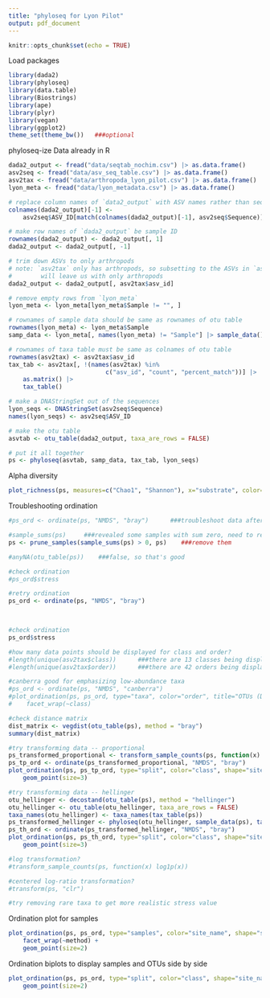 ```yaml
---
title: "phyloseq for Lyon Pilot"
output: pdf_document
---
```


```r
knitr::opts_chunk$set(echo = TRUE)
```

Load packages
```r
library(dada2)
library(phyloseq)
library(data.table)
library(Biostrings)
library(ape)
library(plyr)
library(vegan)
library(ggplot2)
theme_set(theme_bw())   ###optional
```

phyloseq-ize Data already in R
```r
dada2_output <- fread("data/seqtab_nochim.csv") |> as.data.frame()
asv2seq <- fread("data/asv_seq_table.csv") |> as.data.frame()
asv2tax <- fread("data/arthropoda_lyon_pilot.csv") |> as.data.frame()
lyon_meta <- fread("data/lyon_metadata.csv") |> as.data.frame()

# replace column names of `data2_output` with ASV names rather than seqs
colnames(dada2_output)[-1] <- 
    asv2seq$ASV_ID[match(colnames(dada2_output)[-1], asv2seq$Sequence)]

# make row names of `dada2_output` be sample ID
rownames(dada2_output) <- dada2_output[, 1]
dada2_output <- dada2_output[, -1]

# trim down ASVs to only arthropods
# note: `asv2tax` only has arthropods, so subsetting to the ASVs in `asv2tax`
#        will leave us with only arthropods
dada2_output <- dada2_output[, asv2tax$asv_id]

# remove empty rows from `lyon_meta`
lyon_meta <- lyon_meta[lyon_meta$Sample != "", ]

# rownames of sample data should be same as rownames of otu table
rownames(lyon_meta) <- lyon_meta$Sample
samp_data <- lyon_meta[, names(lyon_meta) != "Sample"] |> sample_data()

# rownames of taxa table must be same as colnames of otu table
rownames(asv2tax) <- asv2tax$asv_id
tax_tab <- asv2tax[, !(names(asv2tax) %in% 
                           c("asv_id", "count", "percent_match"))] |>
    as.matrix() |>
    tax_table()

# make a DNAStringSet out of the sequences
lyon_seqs <- DNAStringSet(asv2seq$Sequence)
names(lyon_seqs) <- asv2seq$ASV_ID

# make the otu table
asvtab <- otu_table(dada2_output, taxa_are_rows = FALSE)

# put it all together
ps <- phyloseq(asvtab, samp_data, tax_tab, lyon_seqs)

```

Alpha diversity
```r
plot_richness(ps, measures=c("Chao1", "Shannon"), x="substrate", color="method", shape="site_type")
```


Troubleshooting ordination
```r
#ps_ord <- ordinate(ps, "NMDS", "bray")      ###troubleshoot data after failing to ordinate

#sample_sums(ps)     ###revealed some samples with sum zero, need to remove those
ps <- prune_samples(sample_sums(ps) > 0, ps)    ###remove them

#anyNA(otu_table(ps))    ###false, so that's good

#check ordination
#ps_ord$stress

#retry ordination
ps_ord <- ordinate(ps, "NMDS", "bray")


    
#check ordination
ps_ord$stress

#how many data points should be displayed for class and order?
#length(unique(asv2tax$class))      ###there are 13 classes being displayed
#length(unique(asv2tax$order))      ###there are 42 orders being displayed

#canberra good for emphasizing low-abundance taxa
#ps_ord <- ordinate(ps, "NMDS", "canberra")
#plot_ordination(ps, ps_ord, type="taxa", color="order", title="OTUs (Distance metric: Canberra)") +
#    facet_wrap(~class)

#check distance matrix
dist_matrix <- vegdist(otu_table(ps), method = "bray")
summary(dist_matrix)

#try transforming data -- proportional
ps_transformed_proportional <- transform_sample_counts(ps, function(x) x / sum(x))
ps_tp_ord <- ordinate(ps_transformed_proportional, "NMDS", "bray")
plot_ordination(ps, ps_tp_ord, type="split", color="class", shape="site_name", title="bilot (Distance metric: Bray, Transformation: Proportional)", label = "station") +
    geom_point(size=3)

#try transforming data -- hellinger
otu_hellinger <- decostand(otu_table(ps), method = "hellinger")
otu_hellinger <- otu_table(otu_hellinger, taxa_are_rows = FALSE)
taxa_names(otu_hellinger) <- taxa_names(tax_table(ps))
ps_transformed_hellinger <- phyloseq(otu_hellinger, sample_data(ps), tax_table(ps))
ps_th_ord <- ordinate(ps_transformed_hellinger, "NMDS", "bray")
plot_ordination(ps, ps_th_ord, type="split", color="class", shape="site_name", title="bilot (Distance metric: Bray, Transformation: Hellinger)", label = "station") +
    geom_point(size=3)

#log transformation? 
#transform_sample_counts(ps, function(x) log1p(x))

#centered log-ratio transformation? 
#transform(ps, "clr")

#try removing rare taxa to get more realistic stress value


```


Ordination plot for samples
```r
plot_ordination(ps, ps_ord, type="samples", color="site_name", shape="substrate", title="Samples (Distance metric: Bray)") +
    facet_wrap(~method) +
    geom_point(size=2)
```


Ordination biplots to display samples and OTUs side by side
```r
plot_ordination(ps, ps_ord, type="split", color="class", shape="site_name", title="bilot (Distance metric: Bray)", label = "station") +
    geom_point(size=2)
```

















